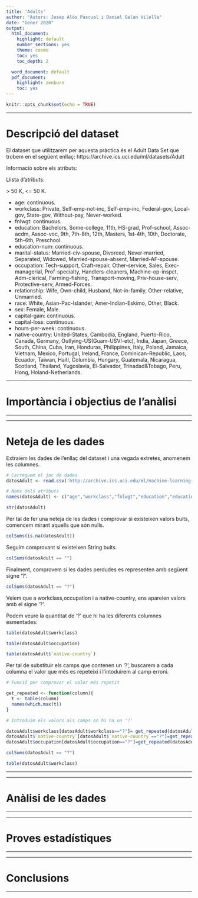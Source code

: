 ```yaml
---
title: 'Adults'
author: "Autors: Josep Alòs Pascual i Daniel Galan Vilella"
date: "Gener 2020"
output:
  html_document:
    highlight: default
    number_sections: yes
    theme: cosmo
    toc: yes
    toc_depth: 2

  word_document: default
  pdf_document:
    highlight: zenburn
    toc: yes
---
```


```r
knitr::opts_chunk$set(echo = TRUE)
```
******
# Descripció del dataset

El dataset que utilitzarem per aquesta pràctica és el Adult Data Set que trobem en el següent enllaç: https://archive.ics.uci.edu/ml/datasets/Adult

Informació sobre els atributs:

Llista d'atributs:

\> 50 K, <= 50 K.

- age: continuous.
- workclass: Private, Self-emp-not-inc, Self-emp-inc, Federal-gov, Local-gov, State-gov, Without-pay, Never-worked.
- fnlwgt: continuous.
- education: Bachelors, Some-college, 11th, HS-grad, Prof-school, Assoc-acdm, Assoc-voc, 9th, 7th-8th, 12th, Masters, 1st-4th, 10th, Doctorate, 5th-6th, Preschool.
- education-num: continuous.
- marital-status: Married-civ-spouse, Divorced, Never-married, Separated, Widowed, Married-spouse-absent, Married-AF-spouse.
- occupation: Tech-support, Craft-repair, Other-service, Sales, Exec-managerial, Prof-specialty, Handlers-cleaners, Machine-op-inspct, Adm-clerical, Farming-fishing, Transport-moving, Priv-house-serv, Protective-serv, Armed-Forces.
- relationship: Wife, Own-child, Husband, Not-in-family, Other-relative, Unmarried.
- race: White, Asian-Pac-Islander, Amer-Indian-Eskimo, Other, Black.
- sex: Female, Male.
- capital-gain: continuous.
- capital-loss: continuous.
- hours-per-week: continuous.
- native-country: United-States, Cambodia, England, Puerto-Rico, Canada, Germany, Outlying-US(Guam-USVI-etc), India, Japan, Greece, South, China, Cuba, Iran, Honduras, Philippines, Italy, Poland, Jamaica, Vietnam, Mexico, Portugal, Ireland, France, Dominican-Republic, Laos, Ecuador, Taiwan, Haiti, Columbia, Hungary, Guatemala, Nicaragua, Scotland, Thailand, Yugoslavia, El-Salvador, Trinadad&Tobago, Peru, Hong, Holand-Netherlands.


******
# Importància i objectius de l'anàlisi

******

******
# Neteja de les dades

Extraiem les dades de l'enllaç del dataset i una vegada extretes, anomenem les columnes.

```r
# Carreguem el joc de dades
datosAdult <- read.csv('http://archive.ics.uci.edu/ml/machine-learning-databases/adult/adult.data',stringsAsFactors = FALSE, header = FALSE, strip.white = TRUE)

# Noms dels atributs
names(datosAdult) <- c("age","workclass","fnlwgt","education","education-num","marital-status","occupation","relationship","race","sex","capital-gain","capital-loss","hour-per-week","native-country","income")

str(datosAdult)
```

Per tal de fer una neteja de les dades i comprovar si existeixen valors buits, comencem mirant aquells que són nulls.

```r
colSums(is.na(datosAdult))
```

Seguim comprovant si existeixen String buits.

```r
colSums(datosAdult == "")
```

Finalment, comprovem si les dades perdudes es representen amb següent signe '?'.

```r
colSums(datosAdult == "?")
```

Veiem que a workclass,occupation i a native-country, ens apareien valors amb el signe '?'.

Podem veure la quantitat de '?' que hi ha les diferents columnes esmentades:

```r
table(datosAdult$workclass)

```

```r

table(datosAdult$occupation)
```

```r
table(datosAdult$`native-country`)
```

Per tal de substituir els camps que contenen un ‘?’, buscarem a cada columna el valor que més es repeteixi i l’intoduirem al camp erroni.


```r
# Funció per comprovar el valor més repetit

get_repeated <- function(column){
  t <- table(column)
  names(which.max(t))
}

# Introduim els valors als camps on hi ha un '?'

datosAdult$workclass[datosAdult$workclass=="?"]= get_repeated(datosAdult$workclass)
datosAdult$`native-country`[datosAdult$`native-country`=="?"]=get_repeated(datosAdult$`native-country`)
datosAdult$occupation[datosAdult$occupation=="?"]=get_repeated(datosAdult$occupation)
```


```r
colSums(datosAdult == "?")
```

```r
table(datosAdult$workclass)
```


******
******
# Anàlisi de les dades

******

******
# Proves estadístiques

******

******
# Conclusions

******
